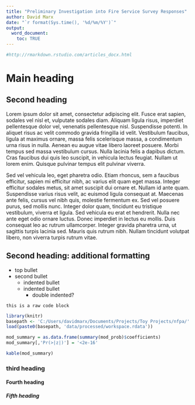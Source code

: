```yaml
---
title: "Preliminary Investigation into Fire Service Survey Responses"
author: David Marx
date: "`r format(Sys.time(), '%d/%m/%Y')`"
output: 
  word_document:
    toc: TRUE
---
```


```r
#http://rmarkdown.rstudio.com/articles_docx.html
```

# Main heading

## Second heading

Lorem ipsum dolor sit amet, consectetur adipiscing elit. Fusce erat sapien, sodales vel nisl et, vulputate sodales diam. Aliquam ligula risus, imperdiet pellentesque dolor vel, venenatis pellentesque nisl. Suspendisse potenti. In aliquet risus ac velit commodo gravida fringilla id velit. Vestibulum faucibus, ligula at maximus ornare, massa felis scelerisque massa, a condimentum urna risus in nulla. Aenean eu augue vitae libero laoreet posuere. Morbi tempus sed massa vestibulum cursus. Nulla lacinia felis a dapibus dictum. Cras faucibus dui quis leo suscipit, in vehicula lectus feugiat. Nullam ut lorem enim. Quisque pulvinar tempus elit pulvinar viverra.

Sed vel vehicula leo, eget pharetra odio. Etiam rhoncus, sem a faucibus efficitur, sapien mi efficitur nibh, ac varius elit quam eget massa. Integer efficitur sodales metus, sit amet suscipit dui ornare et. Nullam id ante quam. Suspendisse varius risus velit, ac euismod ligula consequat at. Maecenas ante felis, cursus vel nibh quis, molestie fermentum ex. Sed vel posuere purus, sed mollis nunc. Integer dolor quam, tincidunt eu tristique vestibulum, viverra et ligula. Sed vehicula eu erat et hendrerit. Nulla nec ante eget odio ornare luctus. Donec imperdiet in lectus eu mollis. Duis consequat leo ac rutrum ullamcorper. Integer gravida pharetra urna, ut sagittis turpis lacinia sed. Mauris quis rutrum nibh. Nullam tincidunt volutpat libero, non viverra turpis rutrum vitae.

## Second heading: additional formatting


* top bullet
* second bullet
  * indented bullet
  * indented bullet
    * double indented?

```
this is a raw code block
```

```r
library(knitr)
basepath <- 'C:/Users/davidmarx/Documents/Projects/Toy Projects/nfpa/'
load(paste0(basepath, 'data/processed/workspace.rdata'))

mod_summary = as.data.frame(summary(mod_prob)$coefficients)
mod_summary[,'Pr(>|z|)'] = '<2e-16'

kable(mod_summary)
```


### third heading

#### Fourth heading

##### Fifth heading


